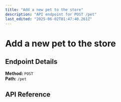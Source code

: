 ```yaml
---
title: "Add a new pet to the store"
description: "API endpoint for POST /pet"
last_edited: "2025-06-02T01:47:40.261Z"
---
```


# Add a new pet to the store



## Endpoint Details

**Method:** `POST`  
**Path:** `/pet`

## API Reference

<apiReference schemaFile="Swagger-Petstore.json|POST:/pet" />
